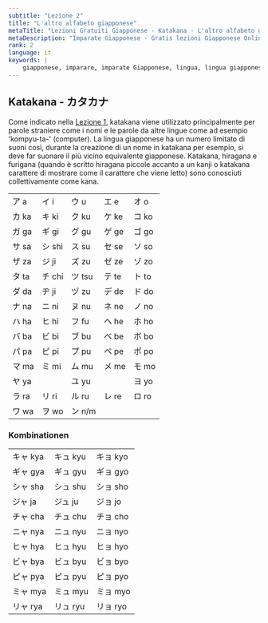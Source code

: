```yaml
---
subtitle: "Lezione 2"
title: "L'altro alfabeto giapponese"
metaTitle: "Lezioni Gratuiti Giapponese - Katakana - L'altro alfabeto giapponese - Imparate la lingua giapponese online gratis!"
metaDescription: "Imparate Giapponese - Gratis lezioni Giapponese Online!"
rank: 2
language: it
keywords: |
    giapponese, imparare, imparate Giapponese, lingua, lingua giapponese, gratis, lezione, giapponese, imparare, imparate Giapponese, lingua, lingua giapponese, gratis, lezione, Giapponese, imparare, imparate Giapponese, lingua, lingua giapponese, gratis, lezione, Giapponese, imparare, imparate Giapponese, lingua, lingua giapponese, gratis, lezione, Giapponese, imparare, imparate Giapponese, lingua, lingua giapponese, gratis, lezione, Giapponese, imparare, imparate Giapponese, lingua, lingua giapponese, gratis, lezione, Giapponese, imparare, imparate Giapponese, lingua, lingua giapponese, gratis, lezione, Giapponese, imparare, imparate Giapponese, lingua, lingua giapponese, gratis, lezione, online, online Giapponese, online lezione giapponese
---
```


## Katakana - カタカナ

Come indicato nella [Lezione 1](/it/alfabeto-giapponese/), katakana viene utilizzato principalmente per parole straniere come i nomi e le parole da altre lingue come ad esempio 'kompyu-ta-' (computer). La lingua giapponese ha un numero limitato di suoni così, durante la creazione di un nome in katakana per esempio, si deve far suonare il più vicino equivalente giapponese. Katakana, hiragana e furigana (quando è scritto hiragana piccole accanto a un kanji o katakana carattere di mostrare come il carattere che viene letto) sono conosciuti collettivamente come kana.

<table>
<tbody>
<tr>
<td>ア a</td>
<td>イ i</td>
<td>ウ u</td>
<td>エ e</td>
<td>オ o</td>
</tr>
<tr>
<td>カ ka</td>
<td>キ ki</td>
<td>ク ku</td>
<td>ケ ke</td>
<td>コ ko</td>
</tr>
<tr>
<td>ガ ga</td>
<td>ギ gi</td>
<td>グ gu</td>
<td>ゲ ge</td>
<td>ゴ go</td>
</tr>
<tr>
<td>サ sa</td>
<td>シ shi</td>
<td>ス su</td>
<td>セ se</td>
<td>ソ so</td>
</tr>
<tr>
<td>ザ za</td>
<td>ジ ji</td>
<td>ズ zu</td>
<td>ゼ ze</td>
<td>ゾ zo</td>
</tr>
<tr>
<td>タ ta</td>
<td>チ chi</td>
<td>ツ tsu</td>
<td>テ te</td>
<td>ト to</td>
</tr>
<tr>
<td>ダ da</td>
<td>ヂ ji</td>
<td>ヅ zu</td>
<td>デ de</td>
<td>ド do</td>
</tr>
<tr>
<td>ナ na</td>
<td>ニ ni</td>
<td>ヌ nu</td>
<td>ネ ne</td>
<td>ノ no</td>
</tr>
<tr>
<td>ハ ha</td>
<td>ヒ hi</td>
<td>フ fu</td>
<td>ヘ he</td>
<td>ホ ho</td>
</tr>
<tr>
<td>バ ba</td>
<td>ビ bi</td>
<td>ブ bu</td>
<td>ベ be</td>
<td>ボ bo</td>
</tr>
<tr>
<td>パ pa</td>
<td>ピ pi</td>
<td>プ pu</td>
<td>ペ pe</td>
<td>ポ po</td>
</tr>
<tr>
<td>マ ma</td>
<td>ミ mi</td>
<td>ム mu</td>
<td>メ me</td>
<td>モ mo</td>
</tr>
<tr>
<td>ヤ ya</td>
<td></td>
<td>ユ yu</td>
<td></td>
<td>ヨ yo</td>
</tr>
<tr>
<td>ラ ra</td>
<td>リ ri</td>
<td>ル ru</td>
<td>レ re</td>
<td>ロ ro</td>
</tr>
<tr>
<td>ワ wa</td>
<td>ヲ wo</td>
<td>ン n/m</td>
<td></td>
<td></td>
</tr>
</tbody>
</table>

### Kombinationen

<table>
<tbody>
<tr>
<td>キャ kya</td>
<td>キュ kyu</td>
<td>キョ kyo</td>
</tr>
<tr>
<td>ギャ gya</td>
<td>ギュ gyu</td>
<td>ギョ gyo</td>
</tr>
<tr>
<td>シャ sha</td>
<td>シュ shu</td>
<td>ショ sho</td>
</tr>
<tr>
<td>ジャ ja</td>
<td>ジュ ju</td>
<td>ジョ jo</td>
</tr>
<tr>
<td>チャ cha</td>
<td>チュ chu</td>
<td>チョ cho</td>
</tr>
<tr>
<td>ニャ nya</td>
<td>ニュ nyu</td>
<td>ニョ nyo</td>
</tr>
<tr>
<td>ヒャ hya</td>
<td>ヒュ hyu</td>
<td>ヒョ hyo</td>
</tr>
<tr>
<td>ビャ bya</td>
<td>ビュ byu</td>
<td>ビョ byo</td>
</tr>
<tr>
<td>ピャ pya</td>
<td>ピュ pyu</td>
<td>ピョ pyo</td>
</tr>
<tr>
<td>ミャ mya</td>
<td>ミュ myu</td>
<td>ミョ myo</td>
</tr>
<tr>
<td>リャ rya</td>
<td>リュ ryu</td>
<td>リョ ryo</td>
</tr>
</tbody>
</table>
